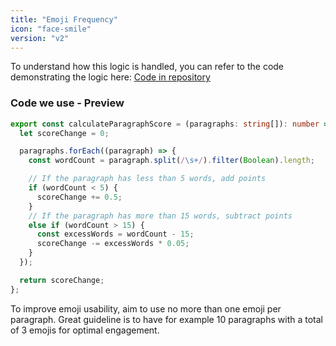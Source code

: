 ```yaml
---
title: "Emoji Frequency"
icon: "face-smile"
version: "v2"
---
```


To understand how this logic is handled, you can refer to the code demonstrating the logic here: [Code in repository](https://github.com/perisicnikola37/dev-to-rater/blob/v2.x/analyzer/src/core/calculateParagraphLengthScore.ts)

### Code we use - Preview

```typescript typescript
export const calculateParagraphScore = (paragraphs: string[]): number => {
  let scoreChange = 0;

  paragraphs.forEach((paragraph) => {
    const wordCount = paragraph.split(/\s+/).filter(Boolean).length;

    // If the paragraph has less than 5 words, add points
    if (wordCount < 5) {
      scoreChange += 0.5;
    }
    // If the paragraph has more than 15 words, subtract points
    else if (wordCount > 15) {
      const excessWords = wordCount - 15;
      scoreChange -= excessWords * 0.05;
    }
  });

  return scoreChange;
};
```

<Tip>
  To improve emoji usability, aim to use no more than one emoji per paragraph.
  Great guideline is to have for example 10 paragraphs with a total of 3 emojis
  for optimal engagement.
</Tip>
